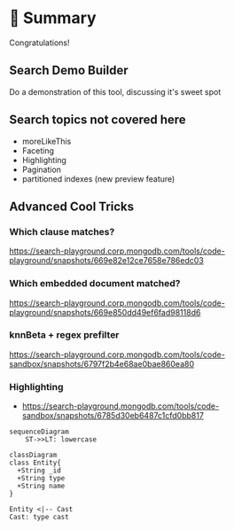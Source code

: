 # 🎯 Summary

Congratulations!  

## Search Demo Builder

Do a demonstration of this tool, discussing it's sweet spot

## Search topics not covered here

* moreLikeThis
* Faceting
* Highlighting
* Pagination
* partitioned indexes (new preview feature)

## Advanced Cool Tricks

### Which clause matches?
https://search-playground.corp.mongodb.com/tools/code-playground/snapshots/669e82e12ce7658e786edc03

### Which embedded document matched?
https://search-playground.corp.mongodb.com/tools/code-playground/snapshots/669e850dd49ef6fad98118d6

### knnBeta + regex prefilter
https://search-playground.corp.mongodb.com/tools/code-sandbox/snapshots/6797f2b4e68ae0bae860ea80

### Highlighting
  * https://search-playground.mongodb.com/tools/code-sandbox/snapshots/6785d30eb6487c1cfd0bb817


```mermaid
sequenceDiagram
    ST->>LT: lowercase
```

```mermaid
classDiagram
class Entity{
  +String _id
  +String type
  +String name
}

Entity <|-- Cast
Cast: type cast
```